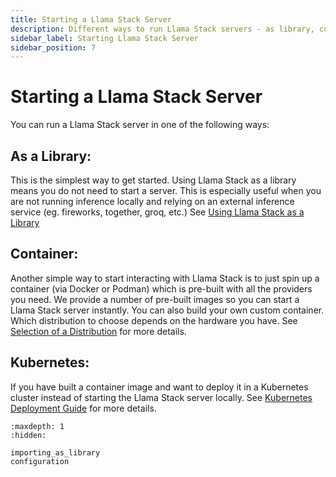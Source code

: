 ```yaml
---
title: Starting a Llama Stack Server
description: Different ways to run Llama Stack servers - as library, container, or Kubernetes deployment
sidebar_label: Starting Llama Stack Server
sidebar_position: 7
---
```


# Starting a Llama Stack Server

You can run a Llama Stack server in one of the following ways:

## As a Library:

This is the simplest way to get started. Using Llama Stack as a library means you do not need to start a server. This is especially useful when you are not running inference locally and relying on an external inference service (eg. fireworks, together, groq, etc.) See [Using Llama Stack as a Library](importing_as_library)


## Container:

Another simple way to start interacting with Llama Stack is to just spin up a container (via Docker or Podman) which is pre-built with all the providers you need. We provide a number of pre-built images so you can start a Llama Stack server instantly. You can also build your own custom container. Which distribution to choose depends on the hardware you have. See [Selection of a Distribution](./list_of_distributions) for more details.

## Kubernetes:

If you have built a container image and want to deploy it in a Kubernetes cluster instead of starting the Llama Stack server locally. See [Kubernetes Deployment Guide](../deploying/kubernetes_deployment) for more details.


```{toctree}
:maxdepth: 1
:hidden:

importing_as_library
configuration
```
